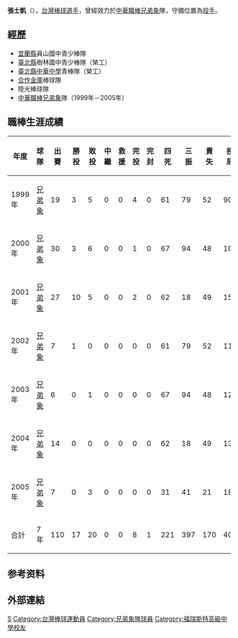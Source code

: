 {{Otheruses|other=名为張士凱的其他人物|張士凱 (洪武進士)}}
{{BLP unsourced|time=2021-03-08T23:58:12+00:00}}
{{Infobox CPBL player|
bgcolor1=#1c2841|
bgcolor2=#6d7380|
textcolor1=#FFF200|
textcolor2=#FFF200|
name=張士凱|
image=|
birthdate={{birth_date_and_age|1977|1|17|mf=y}}|
birthplace=[[台灣|台灣]][[宜蘭縣|宜蘭縣]]|
width=130|
position=投手|
team=|
number=|
bats=左|
throws=左|
debutdate=5月23日|
debutyear=1999年|
debutteam=兄弟象|
statyear=2005年8月23日|
stat1label=勝投－敗投|
stat1value=17－20|
stat2label=[[三振|三振]]－[[四死球|四死]]|
stat2value=391－221|
stat3label=[[防禦率|防禦率]]|
stat3value=4.00|
teams=<nowiki></nowiki>
*[[兄弟象|兄弟象]]（1999年－2005年）
}}
'''張士凱'''（{{bd|1977年|1月17日}}），[[台灣|台灣]][[棒球|棒球]][[選手|選手]]，曾經效力於[[中華職棒|中華職棒]][[兄弟象|兄弟象]]隊，守備位置為[[投手|投手]]。
==經歷==
*[[宜蘭縣|宜蘭縣]]員山國中青少棒隊 
*[[新北市|臺北縣]]樹林國中青少棒隊（榮工） 
*[[新北市|臺北縣]][[新北市私立中華高級中學|中華中學]]青棒隊（榮工） 
*[[合作金庫|合作金庫]]棒球隊 
*陸光棒球隊 
*[[中華職棒|中華職棒]][[兄弟象|兄弟象]]隊（1999年－2005年） 
==職棒生涯成績==
{|border=1 width="800px"
|- align=middle 
!年度!!球隊!!出賽!!勝投!!敗投!!中繼!!救援!!完投!!完封!!四死!!三振!!責失!!投球局數!!防禦率
|- align="center"
|1999年||[[兄弟象|兄弟象]]||19||3||5||0||0||4||0||61||79||52||90.2||2.38
|- align="center"
|2000年||[[兄弟象|兄弟象]]||30||3||6||0||0||1||0||67||94||48||101.0||5.26
|- align="center"
|2001年||[[兄弟象|兄弟象]]||27||10||5||0||0||2||0||62||18||49||153.2||2.99
|- align="center"
|2002年||[[兄弟象|兄弟象]]||7||1||0||0||0||0||0||61||79||52||11.2||3.09
|- align="center"
|2003年||[[兄弟象|兄弟象]]||6||0||1||0||0||0||0||67||94||48||12.1||5.84
|- align="center"
|2004年||[[兄弟象|兄弟象]]||14||0||0||0||0||0||0||62||18||49||13.0||6.92
|- align="center"
|2005年||[[兄弟象|兄弟象]]||7||0||3||0||0||0||0||31||41||21||18.1||10.80
|- align=middle style="color:black; background-color:yellow"
!合計!!7年!!110||17||20||0||0||8||1||221||397||170||400.2||4.00
|}

== 参考资料 ==
{{reflist}}

==外部連結==
{{兄弟象2001年中華職棒總冠軍}}
{{兄弟象2002年中華職棒總冠軍}}

{{Authority control}}

{{DEFAULTSORT:}}
[[Category:张姓|S]]
[[Category:台灣棒球運動員|Category:台灣棒球運動員]]
[[Category:兄弟象隊球員|Category:兄弟象隊球員]]
[[Category:福瑞斯特高級中學校友|Category:福瑞斯特高級中學校友]]


{{棒球選手小作品}}
